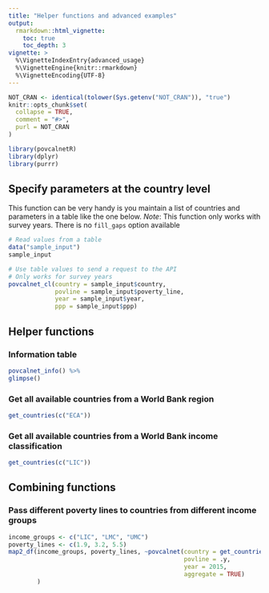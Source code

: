 ---
title: "Helper functions and advanced examples"
output: 
  rmarkdown::html_vignette:
    toc: true
    toc_depth: 3
vignette: >
  %\VignetteIndexEntry{advanced_usage}
  %\VignetteEngine{knitr::rmarkdown}
  %\VignetteEncoding{UTF-8}
---

```{r, include = FALSE}
NOT_CRAN <- identical(tolower(Sys.getenv("NOT_CRAN")), "true")
knitr::opts_chunk$set(
  collapse = TRUE,
  comment = "#>",
  purl = NOT_CRAN
)

```

```{r setup, warning=FALSE, message=FALSE}
library(povcalnetR)
library(dplyr)
library(purrr)
```

## Specify parameters at the country level  
This function can be very handy is you maintain a list of countries and
parameters in a table like the one below.
_Note_: This function only works with survey years. There is no `fill_gaps` 
option available

```{r}
# Read values from a table
data("sample_input")
sample_input
```
```{r, message=FALSE, warning=FALSE, eval=NOT_CRAN}
# Use table values to send a request to the API
# Only works for survey years
povcalnet_cl(country = sample_input$country,
             povline = sample_input$poverty_line,
             year = sample_input$year,
             ppp = sample_input$ppp)
```

## Helper functions  
### Information table  

```{r, message=FALSE, warning=FALSE, eval=NOT_CRAN}
povcalnet_info() %>%
glimpse()
```

### Get all available countries from a World Bank region  

```{r, message=FALSE, warning=FALSE, eval=NOT_CRAN}
get_countries(c("ECA"))
```

### Get all available countries from a World Bank income classification  

```{r, message=FALSE, warning=FALSE, eval=NOT_CRAN}
get_countries(c("LIC"))
```

## Combining functions
### Pass different poverty lines to countries from different income groups  

```{r, message=FALSE, warning=FALSE, eval=NOT_CRAN}
income_groups <- c("LIC", "LMC", "UMC")
poverty_lines <- c(1.9, 3.2, 5.5)
map2_df(income_groups, poverty_lines, ~povcalnet(country = get_countries(.x),
                                                 povline = .y,
                                                 year = 2015,
                                                 aggregate = TRUE)
        )
```

